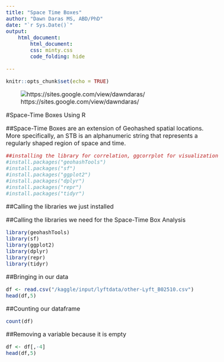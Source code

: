 ```yaml
---
title: "Space Time Boxes"
author: "Dawn Daras MS, ABD/PhD"
date: "`r Sys.Date()`"
output: 
    html_document:
        html_document:
        css: minty.css
        code_folding: hide
    
---
```


<style type="text/css">
  body{
  font-size: 12pt;
}
</style>

```r
knitr::opts_chunk$set(echo = TRUE)
```


![https://sites.google.com/view/dawndaras/](Dawn.png)

#Space-Time Boxes Using R

##Space-Time Boxes are an extension of Geohashed spatial locations. More specifically, an STB is an alphanumeric string that represents a regularly shaped region of space and time.

```r
##installing the library for correlation, ggcorrplot for visualization and FactoMineR for the PCA
#install.packages("geohashTools")
#install.packages("sf")
#install.packages("ggplot2")
#install.packages("dplyr")
#install.packages("repr")
#install.packages("tidyr")
```

##Calling the libraries we just installed

##Calling the libraries we need for the Space-Time Box Analysis

```r
library(geohashTools)
library(sf)
library(ggplot2)
library(dplyr)
library(repr)
library(tidyr)
```

##Bringing in our data
```r
df <- read.csv("/kaggle/input/lyftdata/other-Lyft_B02510.csv")
head(df,5)
```

##Counting our dataframe

```r
count(df)
```

##Removing a variable because it is empty
```r
df <- df[,-4]
head(df,5)
```


